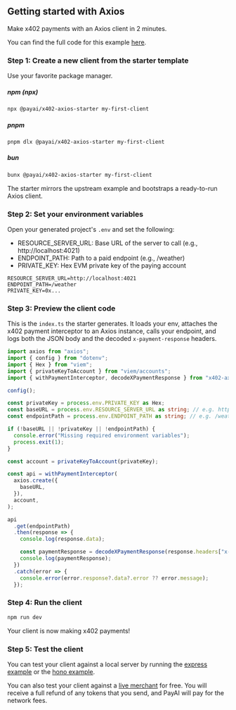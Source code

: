## Getting started with Axios

Make x402 payments with an Axios client in 2 minutes.

<Note>You can find the full code for this example <a href="https://github.com/coinbase/x402/tree/main/examples/typescript/clients/axios" target="_blank">here</a>.</Note>

### Step 1: Create a new client from the starter template

Use your favorite package manager.

##### npm (npx)
```bash
npx @payai/x402-axios-starter my-first-client
```

##### pnpm
```bash
pnpm dlx @payai/x402-axios-starter my-first-client
```

##### bun
```bash
bunx @payai/x402-axios-starter my-first-client
```

The starter mirrors the upstream example and bootstraps a ready-to-run Axios client.

### Step 2: Set your environment variables

Open your generated project's `.env` and set the following:

- RESOURCE_SERVER_URL: Base URL of the server to call (e.g., http://localhost:4021)
- ENDPOINT_PATH: Path to a paid endpoint (e.g., /weather)
- PRIVATE_KEY: Hex EVM private key of the paying account

```env
RESOURCE_SERVER_URL=http://localhost:4021
ENDPOINT_PATH=/weather
PRIVATE_KEY=0x...
```

### Step 3: Preview the client code

This is the `index.ts` the starter generates. It loads your env, attaches the x402 payment interceptor to an Axios instance, calls your endpoint, and logs both the JSON body and the decoded `x-payment-response` headers.

```ts
import axios from "axios";
import { config } from "dotenv";
import { Hex } from "viem";
import { privateKeyToAccount } from "viem/accounts";
import { withPaymentInterceptor, decodeXPaymentResponse } from "x402-axios";

config();

const privateKey = process.env.PRIVATE_KEY as Hex;
const baseURL = process.env.RESOURCE_SERVER_URL as string; // e.g. https://example.com
const endpointPath = process.env.ENDPOINT_PATH as string; // e.g. /weather

if (!baseURL || !privateKey || !endpointPath) {
  console.error("Missing required environment variables");
  process.exit(1);
}

const account = privateKeyToAccount(privateKey);

const api = withPaymentInterceptor(
  axios.create({
    baseURL,
  }),
  account,
);

api
  .get(endpointPath)
  .then(response => {
    console.log(response.data);

    const paymentResponse = decodeXPaymentResponse(response.headers["x-payment-response"] as string);
    console.log(paymentResponse);
  })
  .catch(error => {
    console.error(error.response?.data?.error ?? error.message);
  });
```

### Step 4: Run the client

```bash
npm run dev
```

<Check>
  Your client is now making x402 payments!
</Check>

### Step 5: Test the client

You can test your client against a local server by running the [express example](/x402/servers/typescript/express.mdx) or the [hono example](/x402/servers/typescript/hono.mdx).  

You can also test your client against a <a href="https://x402.payai.network" target="_blank">live merchant</a> for free. You will receive a full refund of any tokens that you send, and PayAI will pay for the network fees.